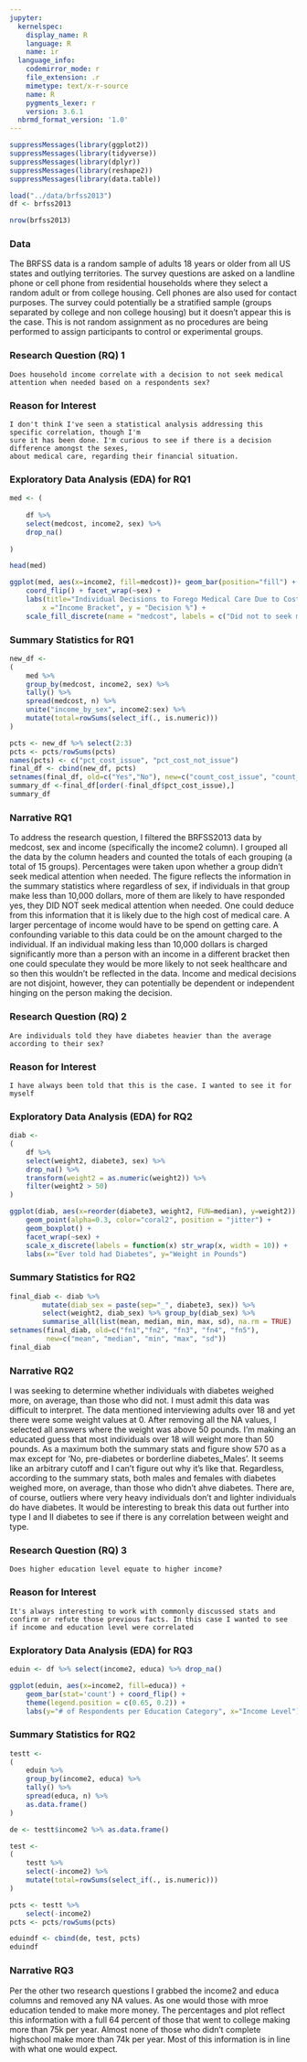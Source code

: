 ```yaml
---
jupyter:
  kernelspec:
    display_name: R
    language: R
    name: ir
  language_info:
    codemirror_mode: r
    file_extension: .r
    mimetype: text/x-r-source
    name: R
    pygments_lexer: r
    version: 3.6.1
  nbrmd_format_version: '1.0'
---
```


```r
suppressMessages(library(ggplot2))
suppressMessages(library(tidyverse))
suppressMessages(library(dplyr))
suppressMessages(library(reshape2))
suppressMessages(library(data.table))
```

```r
load("../data/brfss2013")
df <- brfss2013
```

```r
nrow(brfss2013)
```

### Data


The BRFSS data is a random sample of adults 18 years or older from all US states and outlying territories. The survey questions are asked on a landline phone or cell phone from residential households where they select a random adult or from college housing. Cell phones are also used for contact purposes. The survey could potentially be a stratified sample (groups separated by college and non college housing) but it doesn't appear this is the case. This is not random assignment as no procedures are being performed to assign participants to control or experimental groups.


### Research Question (RQ) 1
    Does household income correlate with a decision to not seek medical attention when needed based on a respondents sex?
    
### Reason for Interest
    I don't think I've seen a statistical analysis addressing this specific correlation, though I'm 
    sure it has been done. I'm curious to see if there is a decision difference amongst the sexes, 
    about medical care, regarding their financial situation.

### Exploratory Data Analysis (EDA) for RQ1

```r
med <- (
    
    df %>%  
    select(medcost, income2, sex) %>%
    drop_na()
    
)
```

```r
head(med)
```

```r
ggplot(med, aes(x=income2, fill=medcost))+ geom_bar(position="fill") + 
    coord_flip() + facet_wrap(~sex) + 
    labs(title="Individual Decisions to Forego Medical Care Due to Cost by Sex",
        x ="Income Bracket", y = "Decision %") + 
    scale_fill_discrete(name = "medcost", labels = c("Did not to seek medical \nattention (cost)", "Sought medical attention"))
```

### Summary Statistics for RQ1

```r
new_df <- 
(
    med %>%  
    group_by(medcost, income2, sex) %>% 
    tally() %>%
    spread(medcost, n) %>%
    unite("income_by_sex", income2:sex) %>%
    mutate(total=rowSums(select_if(., is.numeric)))
)

```

```r
pcts <- new_df %>% select(2:3)
pcts <- pcts/rowSums(pcts)
names(pcts) <- c("pct_cost_issue", "pct_cost_not_issue")
final_df <- cbind(new_df, pcts)
setnames(final_df, old=c("Yes","No"), new=c("count_cost_issue", "count_cost_not"))
summary_df <-final_df[order(-final_df$pct_cost_issue),]
summary_df
```

### Narrative RQ1


To address the research question, I filtered the BRFSS2013 data by medcost, sex and income (specifically the income2 column). I grouped all the data by the column headers and counted the totals of each grouping (a total of 15 groups). Percentages were taken upon whether a group didn't seek medical attention when needed. The figure reflects the information in the summary statistics where regardless of sex, if individuals in that group make less than 10,000 dollars, more of them are likely to have responded yes, they DID NOT seek medical attention when needed. One could deduce from this information that it is likely due to the high cost of medical care. A larger percentage of income would have to be spend on getting care. A confounding variable to this data could be on the amount charged to the individual. If an individual making less than 10,000 dollars is charged significantly more than a person with an income in a different bracket then one could speculate they would be more likely to not seek healthcare and so then this wouldn't be reflected in the data. Income and medical decisions are not disjoint, however, they can potentially be dependent or independent hinging on the person making the decision.


### Research Question (RQ) 2
    Are individuals told they have diabetes heavier than the average according to their sex?
    
### Reason for Interest
    I have always been told that this is the case. I wanted to see it for myself
    
### Exploratory Data Analysis (EDA) for RQ2

```r
diab <- 
(
    df %>% 
    select(weight2, diabete3, sex) %>% 
    drop_na() %>%
    transform(weight2 = as.numeric(weight2)) %>%
    filter(weight2 > 50)
)
```

```r
ggplot(diab, aes(x=reorder(diabete3, weight2, FUN=median), y=weight2)) + 
    geom_point(alpha=0.3, color="coral2", position = "jitter") +
    geom_boxplot() + 
    facet_wrap(~sex) +
    scale_x_discrete(labels = function(x) str_wrap(x, width = 10)) +
    labs(x="Ever told had Diabetes", y="Weight in Pounds")

```

### Summary Statistics for RQ2

```r
final_diab <- diab %>% 
        mutate(diab_sex = paste(sep="_", diabete3, sex)) %>% 
        select(weight2, diab_sex) %>% group_by(diab_sex) %>%
        summarise_all(list(mean, median, min, max, sd), na.rm = TRUE)
setnames(final_diab, old=c("fn1","fn2", "fn3", "fn4", "fn5"), 
         new=c("mean", "median", "min", "max", "sd"))
final_diab
```

### Narrative RQ2


I was seeking to determine whether individuals with diabetes weighed more, on average, than those who did not. I must admit this data was difficult to interpret. The data mentioned interviewing adults over 18 and yet there were some weight values at 0. After removing all the NA values, I selected all answers where the weight was above 50 pounds. I'm making an educated guess that most individuals over 18 will weight more than 50 pounds. As a maximum both the summary stats and figure show 570 as a max except for 'No, pre-diabetes or borderline diabetes_Males'. It seems like an arbitrary cutoff and I can't figure out why it's like that. Regardless, according to the summary stats, both males and females with diabetes weighed more, on average, than those who didn't ahve diabetes. There are, of course, outliers where very heavy individuals don't and lighter individuals do have diabetes. It would be interesting to break this data out further into type I and II diabetes to see if there is any correlation between weight and type.


### Research Question (RQ) 3
    Does higher education level equate to higher income?
    
### Reason for Interest
    It's always interesting to work with commonly discussed stats and confirm or refute those previous facts. In this case I wanted to see if income and education level were correlated
### Exploratory Data Analysis (EDA) for RQ3

```r
eduin <- df %>% select(income2, educa) %>% drop_na()
```

```r
ggplot(eduin, aes(x=income2, fill=educa)) + 
    geom_bar(stat='count') + coord_flip() +
    theme(legend.position = c(0.65, 0.2)) +
    labs(y="# of Respondents per Education Category", x="Income Level")
```

### Summary Statistics for RQ2

```r
testt <- 
(
    eduin %>% 
    group_by(income2, educa) %>% 
    tally() %>% 
    spread(educa, n) %>% 
    as.data.frame()
)

de <- testt$income2 %>% as.data.frame()

test <- 
(
    testt %>% 
    select(-income2) %>% 
    mutate(total=rowSums(select_if(., is.numeric)))
)

pcts <- testt %>% 
    select(-income2)
pcts <- pcts/rowSums(pcts)

eduindf <- cbind(de, test, pcts)
eduindf
```

### Narrative RQ3


Per the other two research questions I grabbed the income2 and educa columns and removed any NA values. As one would those with mroe education tended to make more money. The percentages and plot reflect this information with a full 64 percent of those that went to college making more than 75k per year. Almost none of those who didn't complete highschool make more than 74k per year. Most of this information is in line with what one would expect.

```r

```
